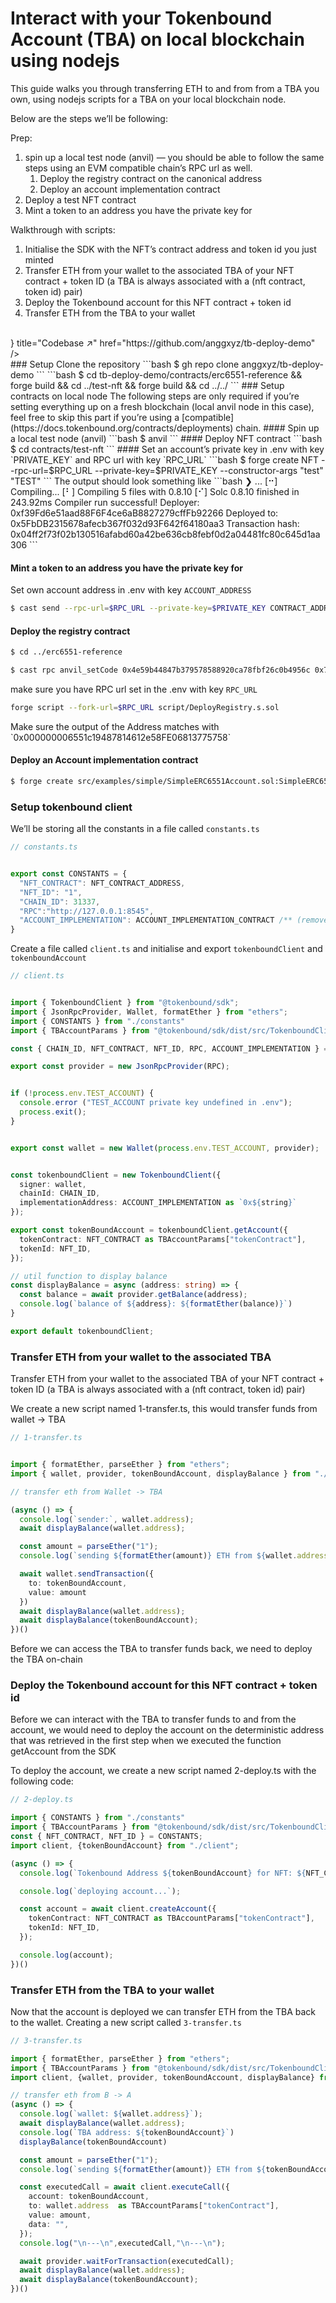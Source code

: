 
# Interact with your Tokenbound Account (TBA) on local blockchain using nodejs

This guide walks you through transferring ETH to and from from a TBA you own, using nodejs scripts for a TBA on your local blockchain node.

Below are the steps we’ll be following:

Prep:
1. spin up a local test node (anvil) — you should be able to follow the same steps using an EVM compatible chain’s RPC url as well.
    1. Deploy the registry contract on the canonical address
    2. Deploy an account implementation contract
2. Deploy a test NFT contract
3. Mint a token to an address you have the private key for

Walkthrough with scripts:

1. Initialise the SDK with the NFT’s contract address and token id you just minted
2. Transfer ETH from your wallet to the associated TBA of your NFT contract + token ID (a TBA is always associated with a (nft contract, token id) pair)
3. Deploy the Tokenbound account for this NFT contract + token id
4. Transfer ETH from the TBA to your wallet
<br />
<Card
  icon={<BiCodeAlt style={{placeSelf: "center"}} />}
  title="Codebase ↗️"
  href="https://github.com/anggxyz/tb-deploy-demo"
/>
<br />

<Steps>
### Setup
Clone the repository
```bash
$ gh repo clone anggxyz/tb-deploy-demo
```
```bash
$ cd tb-deploy-demo/contracts/erc6551-reference && forge build && cd ../test-nft && forge build && cd ../../
```
### Setup contracts on local node
The following steps are only required if you’re setting everything up on a fresh blockchain (local anvil node in this case), feel free to skip this part if you’re using a [compatible](https://docs.tokenbound.org/contracts/deployments) chain.
#### Spin up a local test node (anvil)
```bash
$ anvil
```
#### Deploy NFT contract
```bash
$ cd contracts/test-nft
```
#### Set an account’s private key in .env with key `PRIVATE_KEY` and RPC url with key `RPC_URL`
```bash
$ forge create NFT --rpc-url=$RPC_URL --private-key=$PRIVATE_KEY --constructor-args "test" "TEST"
```
The output should look something like
```bash
❯ ...
[⠒] Compiling...
[⠃] Compiling 5 files with 0.8.10
[⠊] Solc 0.8.10 finished in 243.92ms
Compiler run successful!
Deployer: 0xf39Fd6e51aad88F6F4ce6aB8827279cffFb92266
Deployed to: 0x5FbDB2315678afecb367f032d93F642f64180aa3
Transaction hash: 0x04ff2f73f02b130516afabd60a42be636cb8febf0d2a04481fc80c645d1aa306
```

#### Mint a token to an address you have the private key for
Set own account address in .env with key `ACCOUNT_ADDRESS`
```bash
$ cast send --rpc-url=$RPC_URL --private-key=$PRIVATE_KEY CONTRACT_ADDRESS "mintTo(address)" $ACCOUNT_ADDRESS
```
#### Deploy the registry contract
```bash
$ cd ../erc6551-reference
```
```bash
$ cast rpc anvil_setCode 0x4e59b44847b379578588920ca78fbf26c0b4956c 0x7fffffffffffffffffffffffffffffffffffffffffffffffffffffffffffffffe03601600081602082378035828234f58015156039578182fd5b8082525050506014600cf3
```
make sure you have RPC url set in the .env with key `RPC_URL`
```bash
forge script --fork-url=$RPC_URL script/DeployRegistry.s.sol
```
<Callout emoji="⚠️" type="warning">
Make sure the output of the Address matches with `0x000000006551c19487814612e58FE06813775758`
</Callout>

#### Deploy an Account implementation contract
```bash
$ forge create src/examples/simple/SimpleERC6551Account.sol:SimpleERC6551Account --rpc-url=$RPC_URL --private-key=$PRIVATE_KEY
```
### Setup tokenbound client
We’ll be storing all the constants in a file called `constants.ts`
```typescript
// constants.ts


export const CONSTANTS = {
  "NFT_CONTRACT": NFT_CONTRACT_ADDRESS,
  "NFT_ID": "1",
  "CHAIN_ID": 31337,
  "RPC":"http://127.0.0.1:8545",
  "ACCOUNT_IMPLEMENTATION": ACCOUNT_IMPLEMENTATION_CONTRACT /** (remove this key if using an EVM compatible chain, this key is only required for local/fresh chain)  **/
}
```

Create a file called `client.ts` and initialise and export `tokenboundClient` and `tokenboundAccount`

```typescript
// client.ts


import { TokenboundClient } from "@tokenbound/sdk";
import { JsonRpcProvider, Wallet, formatEther } from "ethers";
import { CONSTANTS } from "./constants"
import { TBAccountParams } from "@tokenbound/sdk/dist/src/TokenboundClient";

const { CHAIN_ID, NFT_CONTRACT, NFT_ID, RPC, ACCOUNT_IMPLEMENTATION } = CONSTANTS;

export const provider = new JsonRpcProvider(RPC);


if (!process.env.TEST_ACCOUNT) {
  console.error ("TEST_ACCOUNT private key undefined in .env");
  process.exit();
}


export const wallet = new Wallet(process.env.TEST_ACCOUNT, provider);


const tokenboundClient = new TokenboundClient({
  signer: wallet,
  chainId: CHAIN_ID,
  implementationAddress: ACCOUNT_IMPLEMENTATION as `0x${string}`
});

export const tokenBoundAccount = tokenboundClient.getAccount({
  tokenContract: NFT_CONTRACT as TBAccountParams["tokenContract"],
  tokenId: NFT_ID,
});

// util function to display balance
const displayBalance = async (address: string) => {
  const balance = await provider.getBalance(address);
  console.log(`balance of ${address}: ${formatEther(balance)}`)
}

export default tokenboundClient;
```
### Transfer ETH from your wallet to the associated TBA
Transfer ETH from your wallet to the associated TBA of your NFT contract + token ID (a TBA is always associated with a (nft contract, token id) pair)

We create a new script named 1-transfer.ts, this would transfer funds from wallet → TBA

```typescript
// 1-transfer.ts


import { formatEther, parseEther } from "ethers";
import { wallet, provider, tokenBoundAccount, displayBalance } from "./client";

// transfer eth from Wallet -> TBA

(async () => {
  console.log(`sender:`, wallet.address);
  await displayBalance(wallet.address);

  const amount = parseEther("1");
  console.log(`sending ${formatEther(amount)} ETH from ${wallet.address} to ${tokenBoundAccount}`);

  await wallet.sendTransaction({
    to: tokenBoundAccount,
    value: amount
  })
  await displayBalance(wallet.address);
  await displayBalance(tokenBoundAccount);
})()
```
<Callout emoji="👉" type="info">
Before we can access the TBA to transfer funds back, we need to deploy the TBA on-chain
</Callout>

### Deploy the Tokenbound account for this NFT contract + token id
Before we can interact with the TBA to transfer funds to and from the account, we would need to deploy the account on the deterministic address that was retrieved in the first step when we executed the function getAccount from the SDK

To deploy the account, we create a new script named 2-deploy.ts with the following code:

```typescript
// 2-deploy.ts

import { CONSTANTS } from "./constants"
import { TBAccountParams } from "@tokenbound/sdk/dist/src/TokenboundClient";
const { NFT_CONTRACT, NFT_ID } = CONSTANTS;
import client, {tokenBoundAccount} from "./client";

(async () => {
  console.log(`Tokenbound Address ${tokenBoundAccount} for NFT: ${NFT_CONTRACT} and NFT ID: ${NFT_ID}`);

  console.log(`deploying account...`);

  const account = await client.createAccount({
    tokenContract: NFT_CONTRACT as TBAccountParams["tokenContract"],
    tokenId: NFT_ID,
  });

  console.log(account);
})()
```

### Transfer ETH from the TBA to your wallet
Now that the account is deployed we can transfer ETH from the TBA back to the wallet. Creating a new script called `3-transfer.ts`
```typescript
// 3-transfer.ts

import { formatEther, parseEther } from "ethers";
import { TBAccountParams } from "@tokenbound/sdk/dist/src/TokenboundClient";
import client, {wallet, provider, tokenBoundAccount, displayBalance} from "./client";

// transfer eth from B -> A
(async () => {
  console.log(`wallet: ${wallet.address}`);
  await displayBalance(wallet.address);
  console.log(`TBA address: ${tokenBoundAccount}`)
  displayBalance(tokenBoundAccount)

  const amount = parseEther("1");
  console.log(`sending ${formatEther(amount)} ETH from ${tokenBoundAccount} to ${wallet.address}`);

  const executedCall = await client.executeCall({
    account: tokenBoundAccount,
    to: wallet.address  as TBAccountParams["tokenContract"],
    value: amount,
    data: "",
  });
  console.log("\n---\n",executedCall,"\n---\n");

  await provider.waitForTransaction(executedCall);
  await displayBalance(wallet.address);
  await displayBalance(tokenBoundAccount);
})()
```
</Steps>
